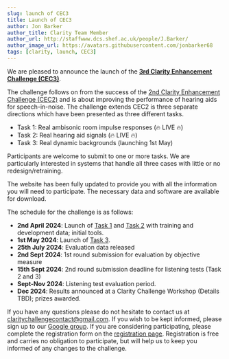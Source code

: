 ```yaml
---
slug: launch of CEC3
title: Launch of CEC3
author: Jon Barker
author_title: Clarity Team Member
author_url: http://staffwww.dcs.shef.ac.uk/people/J.Barker/
author_image_url: https://avatars.githubusercontent.com/jonbarker68
tags: [clarity, launch, CEC3]
---
```


We are pleased to announce the launch of the **[3rd Clarity Enhancement Challenge (CEC3)](/docs/cec3/cec3_intro)**.

The challenge follows on from the success of the [2nd Clarity Enhancement Challenge (CEC2)](/docs/cec2/cec2_intro) and is about improving the performance of hearing aids for speech-in-noise. The challenge extends CEC2 is three separate directions which have been presented as three different tasks.

- Task 1: Real ambisonic room impulse responses (:fire: LIVE :fire:)
- Task 2: Real hearing aid signals (:fire: LIVE :fire:)
- Task 3: Real dynamic backgrounds (launching 1st May)

Participants are welcome to submit to one or more tasks. We are particularly interested in systems that handle all three cases with little or no redesign/retraining.

The website has been fully updated to provide you with all the information you will need to participate. The necessary data and software are available for download.

The schedule for the challenge is as follows:

- **2nd April 2024**: Launch of [Task 1](/docs/cec3/task_1/cec3_task1_overview) and [Task 2](/docs/cec3/task_2/cec3_task2_overview) with training and development data; initial tools.
- **1st May 2024**: Launch of [Task 3](/docs/cec3/task_3/cec3_task3_overview).
- **25th July 2024**: Evaluation data released
- **2nd Sept 2024**: 1st round submission for evaluation by objective measure
- **15th Sept 2024**: 2nd round submission deadline for listening tests (Task 2 and 3)
- **Sept-Nov 2024**: Listening test evaluation period.
- **Dec 2024**:  Results announced at a Clarity Challenge Workshop (Details TBD); prizes awarded.

If you have any questions please do not hesitate to contact us at [claritychallengecontact@gmail.com](mailto:claritychallengecontact@gmail.com). If you wish to be kept informed, please sign up to our [Google group](https://groups.google.com/g/clarity-challenge). If you are considering participating, please complete the registration form on the [registration page](/docs/cec3/taking_part/cec3_registration). Registration is free and carries no obligation to participate, but will help us to keep you informed of any changes to the challenge.
